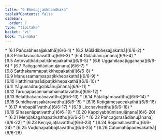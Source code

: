 ```yaml
---
title: "6 Bhesajjakkhandhaka"
tableOfContents: false
sidebar:
  order: 7
type: "tipitaka"
basket: "vi"
book: "vi-maha"
---
```



<DynamicBreadcrumb />



<TableOfContents book="vi-maha" section="6">
* [6.1 Pañcabhesajjakathā](6/6-1)
* [6.2 Mūlādibhesajjakathā](6/6-2)
* [6.3 Pilindavacchavatthu](6/6-3)
* [6.4 Guḷādianujānana](6/6-4)
* [6.5 Antovuṭṭhādipaṭikkhepakathā](6/6-5)
* [6.6 Uggahitapaṭiggahaṇa](6/6-6)
* [6.7 Paṭiggahitādianujānana](6/6-7)
* [6.8 Satthakammapaṭikkhepakathā](6/6-8)
* [6.9 Manussamaṃsapaṭikkhepakathā](6/6-9)
* [6.10 Hatthimaṃsādipaṭikkhepakathā](6/6-10)
* [6.11 Yāgumadhugoḷakānujānana](6/6-11)
* [6.12 Taruṇapasannamahāmattavatthu](6/6-12)
* [6.13 Belaṭṭhakaccānavatthu](6/6-13)
* [6.14 Pāṭaligāmavatthu](6/6-14)
* [6.15 Sunidhavassakāravatthu](6/6-15)
* [6.16 Koṭigāmesaccakathā](6/6-16)
* [6.17 Ambapālīvatthu](6/6-17)
* [6.18 Licchavīvatthu](6/6-18)
* [6.19 Sīhasenāpativatthu](6/6-19)
* [6.20 Kappiyabhūmianujānana](6/6-20)
* [6.21 Meṇḍakagahapativatthu](6/6-21)
* [6.22 Pañcagorasādianujānana](6/6-22)
* [6.23 Keṇiyajaṭilavatthu](6/6-23)
* [6.24 Rojamallavatthu](6/6-24)
* [6.25 Vuḍḍhapabbajitavatthu](6/6-25)
* [6.26 Catumahāpadesakathā](6/6-26)
</TableOfContents>